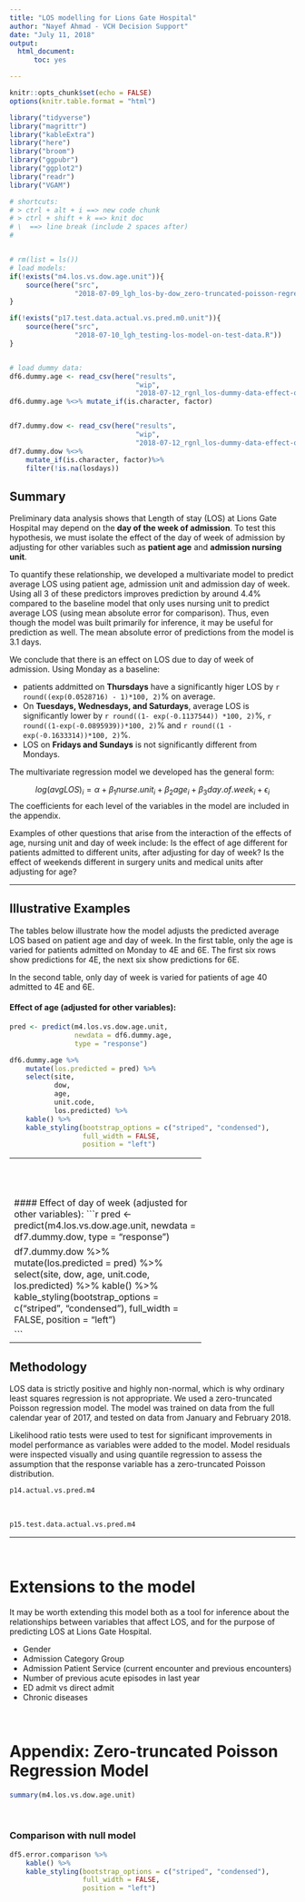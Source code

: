```yaml
---
title: "LOS modelling for Lions Gate Hospital"
author: "Nayef Ahmad - VCH Decision Support"
date: "July 11, 2018"
output:
  html_document:
      toc: yes

---
```


```r
knitr::opts_chunk$set(echo = FALSE)
options(knitr.table.format = "html")

library("tidyverse")
library("magrittr")
library("kableExtra")
library("here")
library("broom")
library("ggpubr")
library("ggplot2")
library("readr")
library("VGAM")

# shortcuts: 
# > ctrl + alt + i ==> new code chunk
# > ctrl + shift + k ==> knit doc 
# \  ==> line break (include 2 spaces after)
# 


# rm(list = ls())
# load models: 
if(!exists("m4.los.vs.dow.age.unit")){
    source(here("src", 
                "2018-07-09_lgh_los-by-dow_zero-truncated-poisson-regression.R"))
}

if(!exists("p17.test.data.actual.vs.pred.m0.unit")){
    source(here("src", 
                "2018-07-10_lgh_testing-los-model-on-test-data.R"))
}


# load dummy data: 
df6.dummy.age <- read_csv(here("results", 
                               "wip", 
                               "2018-07-12_rgnl_los-dummy-data-effect-of-age.csv"))
df6.dummy.age %<>% mutate_if(is.character, factor)


df7.dummy.dow <- read_csv(here("results", 
                               "wip", 
                               "2018-07-12_rgnl_los-dummy-data-effect-of-dow.csv"))
df7.dummy.dow %<>% 
    mutate_if(is.character, factor)%>% 
    filter(!is.na(losdays))


```

## Summary
Preliminary data analysis shows that Length of stay (LOS) at Lions Gate Hospital may depend on the __day of the week of admission__. To test this hypothesis, we must isolate the effect of the day of week of admission by adjusting for other variables such as __patient age__ and __admission nursing unit__. 

To quantify these relationship, we developed a multivariate model to predict average LOS using patient age, admission unit and admission day of week. Using all 3 of these predictors improves prediction by around 4.4% compared to the baseline model that only uses nursing unit to predict average LOS (using mean absolute error for comparison). Thus, even though the model was built primarily for inference, it may be useful for prediction as well. The mean absolute error of predictions from the model is 3.1 days. 

We conclude that there is an effect on LOS due to day of week of admission. Using Monday as a baseline: 

* patients addmitted on __Thursdays__ have a significantly higer LOS by `r round((exp(0.0528716) - 1)*100, 2)`% on average. 
* On __Tuesdays, Wednesdays, and Saturdays__, average LOS is significantly lower by `r round((1- exp(-0.1137544)) *100, 2)`%, `r round((1-exp(-0.0895939))*100, 2)`% and `r round((1 - exp(-0.1633314))*100, 2)`%. 
* LOS on __Fridays and Sundays__ is not significantly different from Mondays.  

The multivariate regression model we developed has the general form: 

$${log(avgLOS)_i} = \alpha + \beta_{1} nurse.unit_{i} + \beta_{2}  age_{i} + \beta_{3}  day.of.week_{i} + \epsilon_{i}$$
The coefficients for each level of the variables in the model are included in the appendix. 


Examples of other questions that arise from the interaction of the effects of age, nursing unit and day of week include: Is the effect of age different for patients admitted to different units, after adjusting for day of week? Is the effect of weekends different in surgery units and medical units after adjusting for age?  

------------------------------------------------

## Illustrative Examples 
The tables below illustrate how the model adjusts the predicted average LOS based on patient age and day of week. In the first table, only the age is varied for patients admitted on Monday to 4E and 6E. The first six rows show predictions for 4E, the next six show predictions for 6E. 

In the second table, only day of week is varied for patients of age 40 admitted to 4E and 6E. 

#### Effect of age (adjusted for other variables): 
```r
pred <- predict(m4.los.vs.dow.age.unit, 
                newdata = df6.dummy.age, 
                type = "response")

df6.dummy.age %>% 
    mutate(los.predicted = pred) %>% 
    select(site, 
           dow, 
           age, 
           unit.code, 
           los.predicted) %>% 
    kable() %>% 
    kable_styling(bootstrap_options = c("striped", "condensed"),
                  full_width = FALSE, 
                  position = "left")

```

-----------------------------------------------
\ 
\  
\  

#### Effect of day of week (adjusted for other variables): 
```r
pred <- predict(m4.los.vs.dow.age.unit, 
                newdata = df7.dummy.dow, 
                type = "response")

df7.dummy.dow %>% 
    mutate(los.predicted = pred) %>% 
    select(site, 
           dow, 
           age, 
           unit.code, 
           los.predicted) %>% 
    kable() %>% 
    kable_styling(bootstrap_options = c("striped", "condensed"),
                  full_width = FALSE, 
                  position = "left")


```

---------------------------------------------------

## Methodology
LOS data is strictly positive and highly non-normal, which is why ordinary least squares regression is not appropriate. We used a zero-truncated Poisson regression model. The model was trained on data from the full calendar year of 2017, and tested on data from January and February 2018. 

Likelihood ratio tests were used to test for significant improvements in model performance as variables were added to the model. Model residuals were inspected visually and using quantile regression to assess the assumption that the response variable has a zero-truncated Poisson distribution. 


```r
p14.actual.vs.pred.m4
```

\  
\  

```r
p15.test.data.actual.vs.pred.m4
```



---------------------------

\  
\  
\  

# Extensions to the model
It may be worth extending this model both as a tool for inference about the relationships between variables that affect LOS, and for the purpose of predicting LOS at Lions Gate Hospital. 

* Gender
* Admission Category Group              
* Admission Patient Service (current encounter and previous encounters)
* Number of previous acute episodes in last year 
* ED admit vs direct admit 
* Chronic diseases 



\  
\  
\  


# Appendix: Zero-truncated Poisson Regression Model
```r
summary(m4.los.vs.dow.age.unit)
```



\  
\  
\  

### Comparison with null model 
```r
df5.error.comparison %>% 
    kable() %>% 
    kable_styling(bootstrap_options = c("striped", "condensed"),
                  full_width = FALSE, 
                  position = "left")
```




